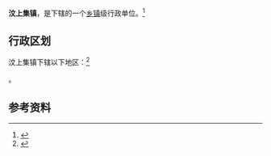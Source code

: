 {{中国乡级行政区|37/17/23/103/000}}

'''汶上集镇'''，是{{PRC admin/fullname|37/17/23/103/000|3}}下辖的一个[[乡镇|乡镇]]级行政单位。<ref>{{PRC admin/ref sgc|{{PRC admin/parent|37/17/23/103/000}}}}</ref>

== 行政区划 ==

汶上集镇下辖以下地区：<ref>{{PRC admin/ref sgc|37/17/23/103/000}}</ref>

{{PRC admin/children|37/17/23/103/000}}。

== 参考资料 ==

{{reflist}}

{{行政区划小作品}}
{{PRC admin/navcat|37/17/23/103/000}}